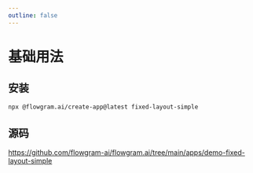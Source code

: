 ```yaml
---
outline: false
---
```



# 基础用法


<FixedLayoutSimplePreview />

## 安装

```bash
npx @flowgram.ai/create-app@latest fixed-layout-simple
```

## 源码

https://github.com/flowgram-ai/flowgram.ai/tree/main/apps/demo-fixed-layout-simple
